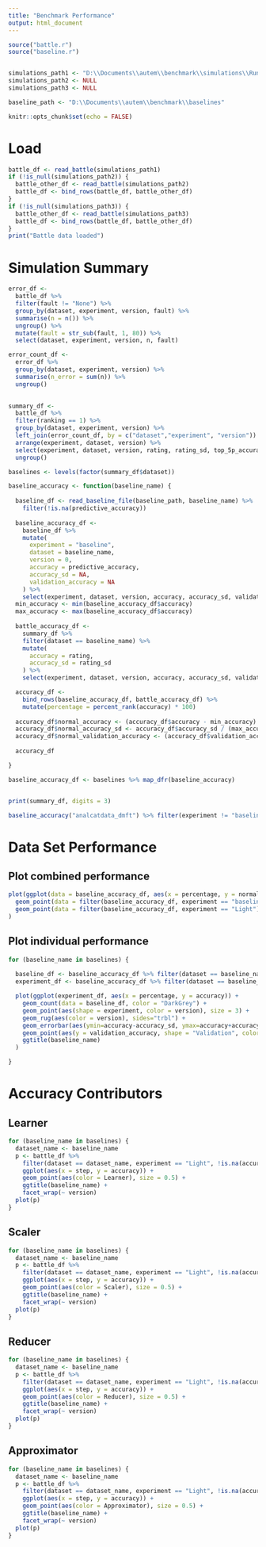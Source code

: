 ---
title: "Benchmark Performance"
output: html_document
---

```{r setup, include=FALSE}

source("battle.r")
source("baseline.r")


simulations_path1 <- "D:\\Documents\\autem\\benchmark\\simulations\\Run_5"
simulations_path2 <- NULL
simulations_path3 <- NULL

baseline_path <- "D:\\Documents\\autem\\benchmark\\baselines"

knitr::opts_chunk$set(echo = FALSE)
```

# Load

```{r Load}

battle_df <- read_battle(simulations_path1)
if (!is_null(simulations_path2)) {
  battle_other_df <- read_battle(simulations_path2)
  battle_df <- bind_rows(battle_df, battle_other_df)
}
if (!is_null(simulations_path3)) {
  battle_other_df <- read_battle(simulations_path3)
  battle_df <- bind_rows(battle_df, battle_other_df)
}
print("Battle data loaded")

```

# Simulation Summary

```{r}

error_df <- 
  battle_df %>%
  filter(fault != "None") %>%
  group_by(dataset, experiment, version, fault) %>%
  summarise(n = n()) %>%
  ungroup() %>%
  mutate(fault = str_sub(fault, 1, 80)) %>%
  select(dataset, experiment, version, n, fault)

error_count_df <-
  error_df %>%
  group_by(dataset, experiment, version) %>%
  summarise(n_error = sum(n)) %>%
  ungroup()
  

summary_df <-
  battle_df %>%
  filter(ranking == 1) %>%
  group_by(dataset, experiment, version) %>%
  left_join(error_count_df, by = c("dataset","experiment", "version")) %>%
  arrange(experiment, dataset, version) %>%
  select(experiment, dataset, version, rating, rating_sd, top_5p_accuracy, validation_accuracy, n_error) %>%
  ungroup()

baselines <- levels(factor(summary_df$dataset))

baseline_accuracy <- function(baseline_name) {
  
  baseline_df <- read_baseline_file(baseline_path, baseline_name) %>%
    filter(!is.na(predictive_accuracy))
    
  baseline_accuracy_df <- 
    baseline_df %>%
    mutate(
      experiment = "baseline",
      dataset = baseline_name,
      version = 0,
      accuracy = predictive_accuracy,
      accuracy_sd = NA,
      validation_accuracy = NA
    ) %>%
    select(experiment, dataset, version, accuracy, accuracy_sd, validation_accuracy)
  min_accuracy <- min(baseline_accuracy_df$accuracy)
  max_accuracy <- max(baseline_accuracy_df$accuracy)
  
  battle_accuracy_df <-
    summary_df %>%
    filter(dataset == baseline_name) %>%
    mutate(
      accuracy = rating,
      accuracy_sd = rating_sd
    ) %>%
    select(experiment, dataset, version, accuracy, accuracy_sd, validation_accuracy)

  accuracy_df <- 
    bind_rows(baseline_accuracy_df, battle_accuracy_df) %>%
    mutate(percentage = percent_rank(accuracy) * 100)
  
  accuracy_df$normal_accuracy <- (accuracy_df$accuracy - min_accuracy) / (max_accuracy - min_accuracy)
  accuracy_df$normal_accuracy_sd <- accuracy_df$accuracy_sd / (max_accuracy - min_accuracy)
  accuracy_df$normal_validation_accuracy <- (accuracy_df$validation_accuracy - min_accuracy) / (max_accuracy - min_accuracy)
  
  accuracy_df

}

baseline_accuracy_df <- baselines %>% map_dfr(baseline_accuracy)


print(summary_df, digits = 3)

```

```{r}

baseline_accuracy("analcatdata_dmft") %>% filter(experiment != "baseline")

```

# Data Set Performance

## Plot combined performance

```{r}

plot(ggplot(data = baseline_accuracy_df, aes(x = percentage, y = normal_accuracy)) +
  geom_point(data = filter(baseline_accuracy_df, experiment == "baseline"), color = "Grey", size = .1) +
  geom_point(data = filter(baseline_accuracy_df, experiment == "Light"), aes(color = version), size = 2)
)

```

## Plot individual performance

```{r}
for (baseline_name in baselines) {
  
  baseline_df <- baseline_accuracy_df %>% filter(dataset == baseline_name, experiment == "baseline")
  experiment_df <- baseline_accuracy_df %>% filter(dataset == baseline_name, experiment != "baseline")

  plot(ggplot(experiment_df, aes(x = percentage, y = accuracy)) +
    geom_count(data = baseline_df, color = "DarkGrey") +
    geom_point(aes(shape = experiment, color = version), size = 3) +
    geom_rug(aes(color = version), sides="trbl") +
    geom_errorbar(aes(ymin=accuracy-accuracy_sd, ymax=accuracy+accuracy_sd), width = 2, na.rm = TRUE) +
    geom_point(aes(y = validation_accuracy, shape = "Validation", color = version), size = 3) +
    ggtitle(baseline_name)
  )

}


```



# Accuracy Contributors

## Learner

```{r}

for (baseline_name in baselines) {
  dataset_name <- baseline_name
  p <- battle_df %>%
    filter(dataset == dataset_name, experiment == "Light", !is.na(accuracy)) %>%
    ggplot(aes(x = step, y = accuracy)) +
    geom_point(aes(color = Learner), size = 0.5) +
    ggtitle(baseline_name) +
    facet_wrap(~ version)
  plot(p)
}


```

## Scaler

```{r}

for (baseline_name in baselines) {
  dataset_name <- baseline_name
  p <- battle_df %>%
    filter(dataset == dataset_name, experiment == "Light", !is.na(accuracy)) %>%
    ggplot(aes(x = step, y = accuracy)) +
    geom_point(aes(color = Scaler), size = 0.5) +
    ggtitle(baseline_name) +
    facet_wrap(~ version)
  plot(p)
}
```

## Reducer

```{r}

for (baseline_name in baselines) {
  dataset_name <- baseline_name
  p <- battle_df %>%
    filter(dataset == dataset_name, experiment == "Light", !is.na(accuracy)) %>%
    ggplot(aes(x = step, y = accuracy)) +
    geom_point(aes(color = Reducer), size = 0.5) +
    ggtitle(baseline_name) +
    facet_wrap(~ version)
  plot(p)
}
```

## Approximator

```{r}

for (baseline_name in baselines) {
  dataset_name <- baseline_name
  p <- battle_df %>%
    filter(dataset == dataset_name, experiment == "Light", !is.na(accuracy)) %>%
    ggplot(aes(x = step, y = accuracy)) +
    geom_point(aes(color = Approximator), size = 0.5) +
    ggtitle(baseline_name) +
    facet_wrap(~ version)
  plot(p)
}
```


